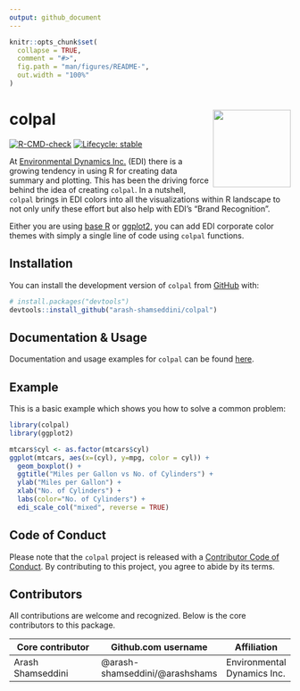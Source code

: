```yaml
---
output: github_document
---
```


<!-- README.md is generated from README.Rmd. Please edit that file -->

```r
knitr::opts_chunk$set(
  collapse = TRUE,
  comment = "#>",
  fig.path = "man/figures/README-",
  out.width = "100%"
)
```

# colpal <a href="https://edynamics.com/"><img src="man/figures/logo.PNG" align="right" height="139" /></a>

<!-- badges: start -->
[![R-CMD-check](https://github.com/arash-shamseddini/colpal/actions/workflows/R-CMD-check.yaml/badge.svg)](https://github.com/arash-shamseddini/colpal/actions/workflows/R-CMD-check.yaml)
[![Lifecycle: stable](https://img.shields.io/badge/lifecycle-stable-brightgreen.svg)](https://lifecycle.r-lib.org/articles/stages.html#stable)
<!-- badges: end -->

At [Environmental Dynamics Inc.](https://edynamics.com/) (EDI) there is a growing tendency in using R for creating data summary and plotting. This has been the driving force behind the idea of creating `colpal`. In a nutshell, `colpal` brings in EDI colors into all the visualizations within R landscape to not only unify these effort but also help with EDI's "Brand Recognition".

Either you are using [base R](https://stat.ethz.ch/R-manual/R-devel/library/base/html/00Index.html) or [ggplot2](https://ggplot2.tidyverse.org/index.html), you can add EDI corporate color themes with simply a single line of code using `colpal` functions.

## Installation

You can install the development version of `colpal` from [GitHub](https://github.com/) with:

``` r
# install.packages("devtools")
devtools::install_github("arash-shamseddini/colpal")
```

## Documentation & Usage

Documentation and usage examples for `colpal` can be found [here](https://github.com/arash-shamseddini/colpal/tree/main/vignettes).

## Example

This is a basic example which shows you how to solve a common problem:

```r
library(colpal)
library(ggplot2)

mtcars$cyl <- as.factor(mtcars$cyl)
ggplot(mtcars, aes(x=(cyl), y=mpg, color = cyl)) + 
  geom_boxplot() +
  ggtitle("Miles per Gallon vs No. of Cylinders") + 
  ylab("Miles per Gallon") + 
  xlab("No. of Cylinders") + 
  labs(color="No. of Cylinders") +
  edi_scale_col("mixed", reverse = TRUE)
```

## Code of Conduct

Please note that the `colpal` project is released with a [Contributor Code of Conduct](https://contributor-covenant.org/version/2/0/CODE_OF_CONDUCT.html). By contributing to this project, you agree to abide by its terms.

## Contributors

All contributions are welcome and recognized. Below is the core contributors to this package.

|  	 Core contributor| Github.com username| Affiliation|Email Address|
|---------|---|---|
|  Arash Shamseddini | @arash-shamseddini/@arashshams| Environmental Dynamics Inc.|ashamseddini@edynamics.com|
